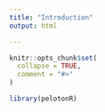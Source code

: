 ```yaml
---
title: "Introduction"
output: html

---
```


```r
knitr::opts_chunk$set(
  collapse = TRUE,
  comment = "#>"
)
```

```r
library(pelotonR)
```
